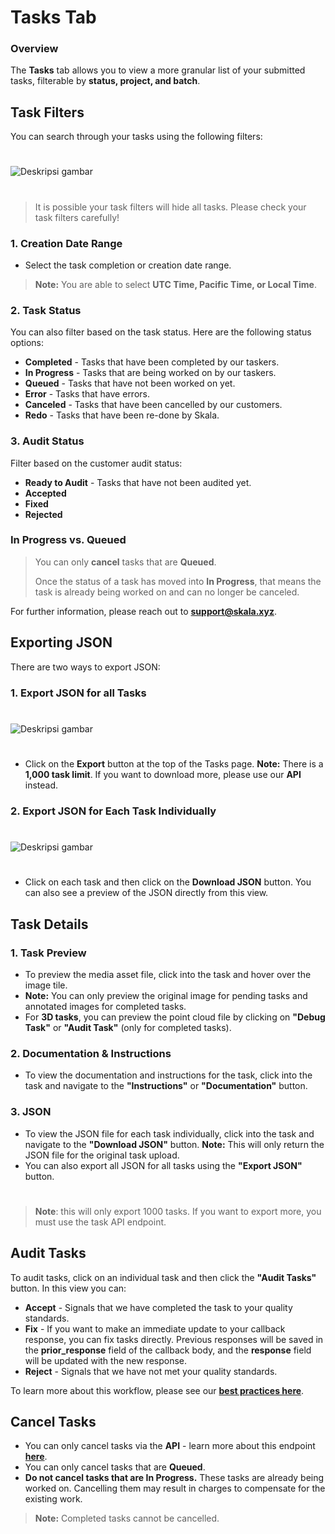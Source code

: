 # Tasks Tab

### Overview

The **Tasks** tab allows you to view a more granular list of your submitted tasks, filterable by **status, project, and batch**.

## Task Filters

You can search through your tasks using the following filters:

#

![Deskripsi gambar](/img/dashboard-pro-task.webp)

#


> <AlertTriangle className="text-yellow-500" /> It is possible your task filters
> will hide all tasks. Please check your task filters carefully!

### 1. Creation Date Range

- Select the task completion or creation date range.

> **Note:** You are able to select **UTC Time, Pacific Time, or Local Time**.

### 2. Task Status

You can also filter based on the task status. Here are the following status options:

- **Completed** - Tasks that have been completed by our taskers.
- **In Progress** - Tasks that are being worked on by our taskers.
- **Queued** - Tasks that have not been worked on yet.
- **Error** - Tasks that have errors.
- **Canceled** - Tasks that have been cancelled by our customers.
- **Redo** - Tasks that have been re-done by Skala.

### 3. Audit Status

Filter based on the customer audit status:

- **Ready to Audit** - Tasks that have not been audited yet.
- **Accepted**
- **Fixed**
- **Rejected**

### In Progress vs. Queued

> You can only **cancel** tasks that are **Queued**.
>
> Once the status of a task has moved into **In Progress**, that means the task is already being worked on and can no longer be canceled.

For further information, please reach out to **[support@skala.xyz](mailto:support@skala.xyz)**.

## Exporting JSON

There are two ways to export JSON:

### 1. Export JSON for all Tasks

#

![Deskripsi gambar](/img/export-tasks.webp)

#

- Click on the **Export** button at the top of the Tasks page.
  **Note:** There is a **1,000 task limit**. If you want to download more, please use our **API** instead.

### 2. Export JSON for Each Task Individually

#

![Deskripsi gambar](/img/task-download.webp)

#

- Click on each task and then click on the **Download JSON** button.
  You can also see a preview of the JSON directly from this view.

## Task Details

### 1. Task Preview

- To preview the media asset file, click into the task and hover over the image tile.
- **Note:** You can only preview the original image for pending tasks and annotated images for completed tasks.
- For **3D tasks**, you can preview the point cloud file by clicking on **"Debug Task"** or **"Audit Task"** (only for completed tasks).

### 2. Documentation & Instructions

- To view the documentation and instructions for the task, click into the task and navigate to the **"Instructions"** or **"Documentation"** button.

### 3. JSON

- To view the JSON file for each task individually, click into the task and navigate to the **"Download JSON"** button. **Note:** This will only return the JSON file for the original task upload.
- You can also export all JSON for all tasks using the **"Export JSON"** button.

#

> <AlertTriangle className="text-yellow-500" /> **Note**: this will only export 1000
> tasks. If you want to export more, you must use the task API endpoint.

## Audit Tasks

To audit tasks, click on an individual task and then click the **"Audit Tasks"** button. In this view you can:

- **Accept** - Signals that we have completed the task to your quality standards.
- **Fix** - If you want to make an immediate update to your callback response, you can fix tasks directly. Previous responses will be saved in the **prior_response** field of the callback body, and the **response** field will be updated with the new response.
- **Reject** - Signals that we have not met your quality standards.

To learn more about this workflow, please see our **[best practices here](#)**.

## Cancel Tasks

- You can only cancel tasks via the **API** - learn more about this endpoint **[here](#)**.
- You can only cancel tasks that are **Queued**.
- **Do not cancel tasks that are In Progress.** These tasks are already being worked on. Cancelling them may result in charges to compensate for the existing work.

> <AlertTriangle className="text-yellow-500" /> **Note:** Completed tasks cannot
> be cancelled.
